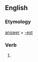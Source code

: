 ==English==

===Etymology===
[[answer]] + [[-est]]

===Verb===
'''{{PAGENAME}}'''

# {{archaic}} {{second-person singular of|[[answer]]}}